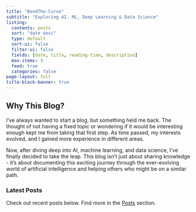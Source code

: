 ```yaml
---
title: "BendThe-Curve"
subtitle: "Exploring AI, ML, Deep Learning & Data Science"
listing:
  contents: posts
  sort: "date desc"
  type: default
  sort-ui: false
  filter-ui: false
  fields: [date, title, reading-time, description]
  max-items: 3
  feed: true
  categories: false
page-layout: full
title-block-banner: true
---
```


## Why This Blog?

I've always wanted to start a blog, but something held me back. The thought of not having a fixed topic or wondering if it would be interesting enough kept me from taking that first step. As time passed, my interests evolved, and I gained more experience in different areas.

Now, after diving deep into AI, machine learning, and data science, I've finally decided to take the leap. This blog isn't just about sharing knowledge - it's about documenting this exciting journey through the ever-evolving world of artificial intelligence and helping others who might be on a similar path.

### Latest Posts

Check out recent posts below. Find more in the [Posts](/posts.qmd) section.
